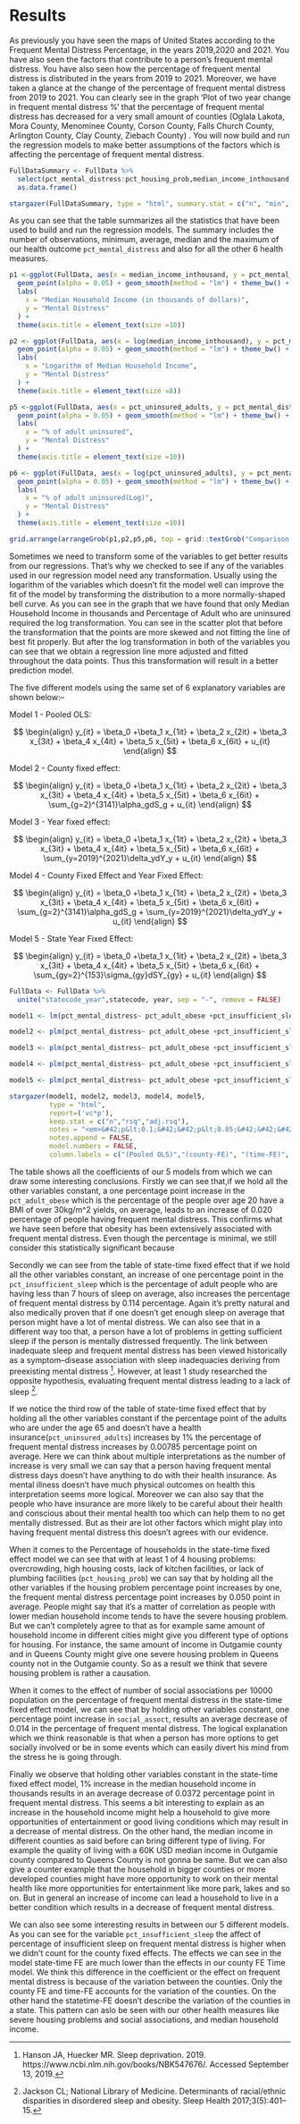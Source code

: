 # Results
As previously you have seen the maps of United States according to the Frequent Mental Distress Percentage, in the years 2019,2020 and 2021. You have also seen the factors that contribute to a person's frequent mental distress. You have also seen how the percentage of frequent mental distress is distributed in the years from 2019 to 2021. Moreover, we have taken a glance at the change of the percentage of frequent mental distress from 2019 to 2021. You can clearly see in the graph 'Plot of two year change in frequent mental distress %' that the percentage of frequent mental distress has decreased for a very small amount of counties (Oglala Lakota, Mora County, Menominee County, Corson County, Falls Church County, Arlington County, Clay County, Ziebach County) . You will now build and run the regression models to make better assumptions of the factors which is affecting the percentage of frequent mental distress. 

```r
FullDataSummary <- FullData %>%
  select(pct_mental_distress:pct_housing_prob,median_income_inthousand) %>%
  as.data.frame()

stargazer(FullDataSummary, type = "html", summary.stat = c("n", "min", "mean", "median", "max"), add.lines = TRUE, header = TRUE)
```



As you can see that the table summarizes all the statistics that have been used to build and run the regression models. The summary includes the number of observations, minimum, average, median and the maximum of our health outcome `pct_mental_distress` and also for all the other 6 health measures.


```r
p1 <-ggplot(FullData, aes(x = median_income_inthousand, y = pct_mental_distress)) +
  geom_point(alpha = 0.05) + geom_smooth(method = "lm") + theme_bw() +
  labs(
    x = "Median Household Income (in thousands of dollars)",
    y = "Mental Distress"
  ) + 
  theme(axis.title = element_text(size =10))

p2 <- ggplot(FullData, aes(x = log(median_income_inthousand), y = pct_mental_distress)) +
  geom_point(alpha = 0.05) + geom_smooth(method = "lm") + theme_bw() +
  labs(
    x = "Logarithm of Median Household Income",
    y = "Mental Distress"
  ) + 
  theme(axis.title = element_text(size =8))

```

```r
p5 <-ggplot(FullData, aes(x = pct_uninsured_adults, y = pct_mental_distress)) +
  geom_point(alpha = 0.05) + geom_smooth(method = "lm") + theme_bw() +
  labs(
    x = "% of adult uninsured",
    y = "Mental Distress"
  ) + 
  theme(axis.title = element_text(size =10))

p6 <- ggplot(FullData, aes(x = log(pct_uninsured_adults), y = pct_mental_distress)) +
  geom_point(alpha = 0.05) + geom_smooth(method = "lm") + theme_bw() +
  labs(
    x = "% of adult uninsured(Log)",
    y = "Mental Distress"
  ) + 
  theme(axis.title = element_text(size =10))


```


```r
grid.arrange(arrangeGrob(p1,p2,p5,p6, top = grid::textGrob("Comparison of Log and Level variable for median household income and % of adult uninsured ", gp=grid::gpar(fontsize=8)), ncol = 2))
```


Sometimes we need to transform some of the variables to get better results from our regressions. That's why we checked to see if any of the variables used in our regression model need any transformation. Usually using the logarithm of the variables which doesn't fit the model well can improve the fit of the model by transforming the distribution to a more normally-shaped bell curve. 
As you can see in the graph that we have found that only Median Household Income in thousands and Percentage of Adult who are uninsured required the log transformation. You can see in the scatter plot that before the transformation that the points are more skewed and not fitting the line of best fit properly. But after the log transformation in both of the variables you can see that we obtain a regression line more adjusted and fitted throughout the data points. Thus this transformation will result in a better prediction model.  

The five different models using the same set of 6 explanatory variables are shown below:-- 

Model 1 - Pooled OLS:

$$
\begin{align}
y_{it} = \beta_0 +\beta_1 x_{1it} + \beta_2 x_{2it} + \beta_3 x_{3it} + \beta_4 x_{4it} + \beta_5 x_{5it} +
\beta_6 x_{6it}  +  u_{it}
\end{align}
$$

Model 2 - County fixed effect:

$$
\begin{align}
y_{it} = \beta_0 +\beta_1 x_{1it} + \beta_2 x_{2it} + \beta_3 x_{3it} + \beta_4 x_{4it} + \beta_5 x_{5it} +
\beta_6 x_{6it} + \sum_{g=2}^{3141}\alpha_gdS_g +  u_{it}
\end{align}
$$

Model 3 - Year fixed effect:

$$
\begin{align}
y_{it} = \beta_0 +\beta_1 x_{1it} + \beta_2 x_{2it} + \beta_3 x_{3it} + \beta_4 x_{4it} + \beta_5 x_{5it} +
\beta_6 x_{6it} + \sum_{y=2019}^{2021}\delta_ydY_y  + u_{it}
\end{align}
$$

Model 4 - County Fixed Effect and Year Fixed Effect:

$$
\begin{align}
y_{it} = \beta_0 +\beta_1 x_{1it} + \beta_2 x_{2it} + \beta_3 x_{3it} + \beta_4 x_{4it} + \beta_5 x_{5it} +
\beta_6 x_{6it}  + \sum_{g=2}^{3141}\alpha_gdS_g + \sum_{y=2019}^{2021}\delta_ydY_y  + u_{it}
\end{align}
$$

Model 5 - State Year Fixed Effect:

$$
\begin{align}
y_{it} = \beta_0 +\beta_1 x_{1it} + \beta_2 x_{2it} + \beta_3 x_{3it} + \beta_4 x_{4it} + \beta_5 x_{5it} +
\beta_6 x_{6it}  + \sum_{gy=2}^{153}\sigma_{gy}dSY_{gy} + u_{it}
\end{align}
$$
```r
FullData <- FullData %>%
  unite("statecode_year",statecode, year, sep = "-", remove = FALSE)

model1 <- lm(pct_mental_distress~ pct_adult_obese +pct_insufficient_sleep + log(pct_uninsured_adults) + (pct_housing_prob) +(social_assoct) + log(median_income_inthousand), data = FullData)

model2 <- plm(pct_mental_distress~ pct_adult_obese +pct_insufficient_sleep + log(pct_uninsured_adults) + (pct_housing_prob) +(social_assoct) + log(median_income_inthousand), data = FullData, index=c("fipscode"), model = "within", effect="individual")

model3 <- plm(pct_mental_distress~ pct_adult_obese +pct_insufficient_sleep + log(pct_uninsured_adults) + (pct_housing_prob) +(social_assoct) + log(median_income_inthousand), data = FullData, index=c("year"), model = "within", effect="individual")

model4 <- plm(pct_mental_distress~ pct_adult_obese +pct_insufficient_sleep + log(pct_uninsured_adults) + (pct_housing_prob) +(social_assoct) + log(median_income_inthousand), data = FullData, index=c("fipscode","year"), model = "within", effect="individual")

model5 <- plm(pct_mental_distress~ pct_adult_obese +pct_insufficient_sleep + log(pct_uninsured_adults) + (pct_housing_prob) +(social_assoct) + log(median_income_inthousand), data = FullData, index=c("statecode_year"), model = "within", effect="individual")
```

```r
stargazer(model1, model2, model3, model4, model5,
          type = "html", 
          report=('vc*p'),
          keep.stat = c("n","rsq","adj.rsq"), 
          notes = "<em>&#42;p&lt;0.1;&#42;&#42;p&lt;0.05;&#42;&#42;&#42;p&lt;0.01</em>", 
          notes.append = FALSE,
          model.numbers = FALSE, 
          column.labels = c("(Pooled OLS)","(county-FE)", "(time-FE)", "(county-FE and time-FE)", "(statetime-FE)"))
```


The table shows all the coefficients of our 5 models from which we can draw some interesting conclusions. Firstly we can see that,if we hold all the other variables constant, a one percentage point increase in the `pct_adult_obese` which is the percentage of the people over age 20 have a BMI of over 30kg/m^2 yields, on average, leads to an increase of 0.020 percentage of people having frequent mental distress.  This confirms what we have seen before that obesity has been extensively associated with frequent mental distress. Even though the percentage is minimal, we still consider this statistically significant because 


Secondly we can see from the table of state-time fixed effect that if we hold all the other variables constant, an increase of one percentage point in the `pct_insufficient_sleep` which is the percentage of adult people who are having less than 7 hours of sleep on average, also increases the percentage of frequent mental distress by 0.114 percentage. Again it's pretty natural and also medically proven that if one doesn't get enough sleep on average that person might have a lot of mental distress. We can also see that in a different way too that, a person have a lot of problems in getting sufficient sleep if the person is mentally distressed frequently. The link between inadequate sleep and frequent mental distress has been viewed historically as a symptom–disease association with sleep inadequacies deriving from preexisting mental distress [^3]. However, at least 1 study researched the opposite hypothesis, evaluating frequent mental distress leading to a lack of sleep [^4].  


If we notice the third row of the table of state-time fixed effect that by holding all the other variables constant if the percentage point of the adults who are under the age 65 and doesn't have a health insurance(`pct_uninsured_adults`) increases by 1% the percentage of frequent mental distress increases by 0.00785 percentage point on average. Here we can think about multiple interpretations as the number of increase is very small we can say that a person having frequent mental distress days doesn't have anything to do with their health insurance. As mental illness doesn't have much physical outcomes on health this interpretation seems more logical. Moreover we can also say that the people who have insurance are more likely to be careful about their health and conscious about their mental health too which can help them to no get mentally distressed. But as their are lot other factors which might play into having frequent mental distress this doesn't agrees with our evidence.


When it comes to the Percentage of households in the state-time fixed effect model we can see that with at least 1 of 4 housing problems: overcrowding, high housing costs, lack of kitchen facilities, or lack of plumbing facilities (`pct_housing_prob`) we can say that by holding all the other variables if the housing problem percentage point increases by one, the frequent mental distress percentage point increases by 0.050 point in average. People might say that it's a matter of correlation as people with lower median household income tends to have the severe housing problem. But we can't completely agree to that as for example same amount of household income in different cities might give you different type of options for housing. For instance, the same amount of income in Outgamie county and in Queens County might give one severe housing problem in Queens county not in the Outgamie county. So as a result we think that severe housing problem is rather a causation. 


When it comes to the effect of number of social associations per 10000 population on the percentage of frequent mental distress in the state-time fixed effect model, we can see that by holding other variables constant, one percentage point increase in `social_assoct`, results an average decrease of 0.014 in the percentage of frequent mental distress. The logical explanation which we think reasonable is that when a person has more options to get socially involved or be in some events which can easily divert his mind from the stress he is going through. 


Finally we observe that holding other variables constant in the state-time fixed effect model, 1% increase in the median household income in thousands results in an average decrease of 0.0372 percentage point in frequent mental distress. This seems a bit interesting to explain as an increase in the household income might help a household to give more opportunities of entertainment or good living conditions which may result in a decrease of mental distress. On the other hand, the median income in different counties as said before can bring different type of living. For example the quality of living with a 60K USD median income in Outgamie county compared to Queens County is not gonna be same. But we can also give a counter example that the household in bigger counties or more developed counties might have more opportunity to work on their mental health like more opportunities for entertainment like more park, lakes and so on. But in general an increase of income can lead a household to live in a better condition which results in a decrease of frequent mental distress. 

We can also see some interesting results in between our 5 different models. As you can see for the variable `pct_insufficient_sleep` the affect of percentage of insufficient sleep on frequent mental distress is higher when we didn’t count for the county fixed effects. The effects we can see in the model state-time FE are much lower than the effects in our county FE Time model. We think this difference in the coefficient or the effect on frequent mental distress is because of the variation between the counties. Only the county FE and time-FE accounts for the variation of the counties. On the other hand the statetime-FE doesn't describe the variation of the counties in a state. This pattern can aslo be seen with our other health measures like severe housing problems and social associations, and median household income. 

[^3]: Hanson JA, Huecker MR. Sleep deprivation. 2019. https://www.ncbi.nlm.nih.gov/books/NBK547676/. Accessed September 13, 2019.
[^4]: Jackson CL; National Library of Medicine. Determinants of racial/ethnic disparities in disordered sleep and obesity. Sleep Health 2017;3(5):401–15.

<style>
.book .book-body .page-wrapper .page-inner {
  max-width: 90%;
}
</style>
